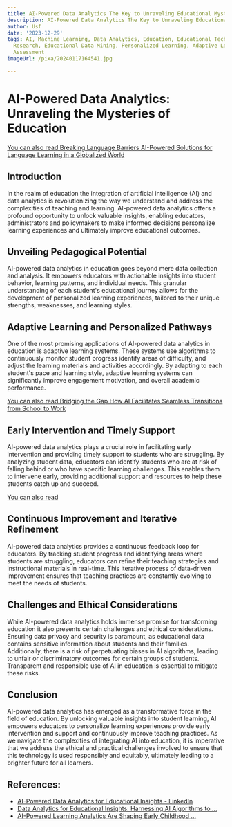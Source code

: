 ```yaml
---
title: AI-Powered Data Analytics The Key to Unraveling Educational Mysteries
description: AI-Powered Data Analytics The Key to Unraveling Educational Mysteries
author: Usf
date: '2023-12-29'
tags: AI, Machine Learning, Data Analytics, Education, Educational Technology, Educational
  Research, Educational Data Mining, Personalized Learning, Adaptive Learning, Educational
  Assessment
imageUrl: /pixa/20240117164541.jpg

---
```

# AI-Powered Data Analytics: Unraveling the  Mysteries of Education

[You can also  read Breaking Language Barriers AI-Powered  Solutions for Language Learning in a Globalized World](Breaking%20Language%20Barriers%20AI-Powered%20Solutions%20for%20Language%20Learning%20in%20a%20Globalized%20World)


## Introduction
In the realm of education the integration of artificial  intelligence  (AI) and  data analytics  is revolutionizing the way we understand and address the  complexities of teaching and learning. AI-powered data analytics  offers a profound opportunity to unlock valuable insights, enabling  educators, administrators and policymakers to make informed decisions personalize learning experiences and ultimately improve educational  outcomes.

## Unveiling Pedagogical Potential
AI-powered data analytics in  education goes beyond mere data collection and analysis. It empowers educators with actionable insights into  student behavior, learning patterns, and individual needs. This granular understanding of each student's educational journey allows for the development of personalized  learning experiences, tailored to their unique strengths,  weaknesses,  and learning styles.

## Adaptive Learning and  Personalized Pathways
One of  the most  promising applications of AI-powered data analytics in education is adaptive learning systems. These systems use algorithms to continuously monitor student progress identify areas  of difficulty, and adjust the learning materials and activities accordingly. By  adapting to each student's pace and learning style, adaptive learning systems can significantly improve engagement motivation, and overall academic performance.

[You  can also read Bridging the Gap How AI Facilitates Seamless Transitions from School to  Work](Bridging%20the%20Gap%20How%20AI%20Facilitates%20Seamless%20Transitions%20from%20School%20to%20Work)


## Early Intervention and Timely  Support
AI-powered  data analytics plays a crucial role in facilitating early  intervention  and providing timely  support to students who are struggling. By analyzing student data, educators can identify students who are at risk of falling behind or who  have specific  learning challenges. This enables them to intervene early, providing additional support and resources to help these students catch up and succeed.

[You can also read ]()


## Continuous Improvement and Iterative Refinement
AI-powered data analytics provides a continuous feedback loop for educators. By tracking student progress and identifying  areas where students are struggling, educators can refine their teaching  strategies and  instructional materials in real-time. This iterative process of data-driven improvement ensures that teaching practices are constantly evolving to meet the needs of students.

## Challenges and Ethical Considerations
While AI-powered data  analytics holds immense  promise for transforming education it also presents certain challenges and ethical considerations.  Ensuring data privacy and  security is paramount, as  educational data contains sensitive  information about students and their families.  Additionally, there is a risk of perpetuating biases in  AI algorithms,  leading to unfair or discriminatory outcomes for certain groups of students. Transparent and responsible use of AI in education is essential to mitigate  these  risks.

## Conclusion
AI-powered data  analytics has emerged as a  transformative force in the field of education. By unlocking valuable insights into student learning, AI  empowers educators to personalize learning experiences provide early intervention and support and  continuously improve teaching practices. As we navigate the complexities of integrating AI into education, it is imperative that we address the ethical and practical challenges involved to ensure that this technology is used responsibly and equitably, ultimately leading to a brighter future for all learners.

## References:
- [AI-Powered Data Analytics for Educational Insights - LinkedIn](https://www.linkedin.com/pulse/unveiling-pedagogical-potential-ai-powered-data-luis-palma-pires-tgkcf?trk=article-ssr-frontend-pulse_more-articles_related-content-card)
- [Data Analytics for Educational Insights: Harnessing AI Algorithms to ...](https://www.linkedin.com/pulse/data-analytics-educational-insights-harnessing-ai-luis-palma-pires-axw3f?trk=article-ssr-frontend-pulse_more-articles_related-content-card)
- [AI-Powered Learning Analytics Are Shaping Early Childhood ...](https://ceinternational1892.org/article/how-ai-powered-learning-analytics-are-shaping-early-childhood-education-and-instruction/)
